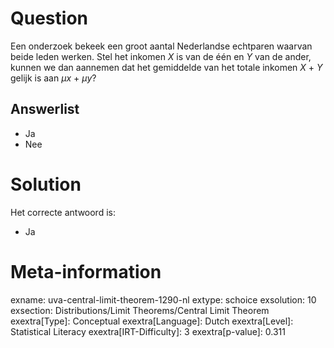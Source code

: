 Question
========

Een onderzoek bekeek een groot aantal Nederlandse echtparen waarvan
beide leden werken. Stel het inkomen *X* is van de één en *Y* van de
ander, kunnen we dan aannemen dat het gemiddelde van het totale inkomen *X* + *Y* gelijk is aan *µx* + *µy*?

Answerlist
----------

* Ja
* Nee

Solution
========

Het correcte antwoord is: 

* Ja

Meta-information
================
exname: uva-central-limit-theorem-1290-nl
extype: schoice
exsolution: 10
exsection: Distributions/Limit Theorems/Central Limit Theorem
exextra[Type]: Conceptual
exextra[Language]: Dutch
exextra[Level]: Statistical Literacy
exextra[IRT-Difficulty]: 3
exextra[p-value]: 0.311
